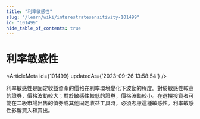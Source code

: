 ```yaml
---
title: "利率敏感性"
slug: "/learn/wiki/interestratesensitivity-101499"
id: "101499"
hide_table_of_contents: true
---
```



# 利率敏感性

<ArticleMeta id={101499} updatedAt={'2023-09-26 13:58:54'} />
<div className='border-solid border-b border-t-0 my-4 border-[var(--ifm-color-gray-300)]' />

利率敏感性是固定收益資產的價格在利率環境變化下波動的程度。對於敏感性較高的證券，價格波動較大；對於敏感性較低的證券，價格波動較小。在選擇投資者可能在二級市場出售的債券或其他固定收益工具時，必須考慮這種敏感性。利率敏感性影響買入和賣出。
